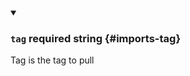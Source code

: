 
<details className="config-field" data-expandable="false" open>
<summary>

### `tag` <span class="config-field-required" data-required="false">required</span> <span class="config-field-type">string</span> <span class="config-field-default"></span> <span class="config-field-enum"></span> {#imports-tag}

Tag is the tag to pull

</summary>



</details>
